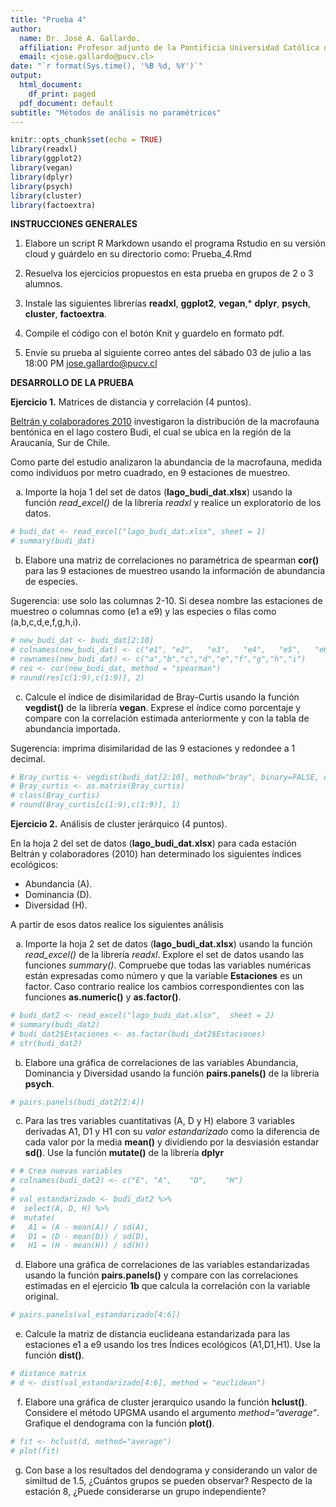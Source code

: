 ```yaml
---
title: "Prueba 4"
author:
  name: Dr. José A. Gallardo.
  affiliation: Profesor adjunto de la Pontificia Universidad Católica de Valparaíso
  email: <jose.gallardo@pucv.cl>
date: "`r format(Sys.time(), '%B %d, %Y')`"
output:
  html_document:
    df_print: paged
  pdf_document: default
subtitle: "Métodos de análisis no paramétricos"
---
```


```r
knitr::opts_chunk$set(echo = TRUE)
library(readxl)
library(ggplot2)
library(vegan)
library(dplyr)
library(psych)
library(cluster)
library(factoextra)
```

**INSTRUCCIONES GENERALES**

1) Elabore un script R Markdown usando el programa Rstudio en su versión cloud y guárdelo en su directorio como: Prueba_4.Rmd

2) Resuelva los ejercicios propuestos en esta prueba en grupos de 2 o 3 alumnos.

3) Instale las siguientes librerías **readxl**, **ggplot2**, **vegan**,*
**dplyr**, **psych**, **cluster**, **factoextra**.

4) Compile el código con el botón Knit y guardelo en formato pdf.

5) Envíe su prueba al siguiente correo antes del sábado 03 de julio a las 18:00 PM <jose.gallardo@pucv.cl>

**DESARROLLO DE LA PRUEBA**

**Ejercicio 1.** Matrices de distancia y correlación (4 puntos).

[Beltrán y  colaboradores 2010](https://scielo.conicyt.cl/pdf/revbiolmar/v45n2/art05.pdf) investigaron la distribución de la macrofauna bentónica en el lago costero Budi, el cual se ubica en la región de la Araucanía, Sur de Chile.

Como parte del estudio analizaron la abundancia de la macrofauna, medida como individuos por metro cuadrado, en 9 estaciones de muestreo.

a) Importe la hoja 1 del set de datos (**lago_budi_dat.xlsx**)  usando la función *read_excel()* de la librería *readxl* y realice un exploratorio de los datos.

```r
# budi_dat <- read_excel("lago_budi_dat.xlsx", sheet = 1)
# summary(budi_dat)
```

b) Elabore una matriz de correlaciones no paramétrica de spearman **cor()** para las 9 estaciones de muestreo usando la información de abundancia de especies.

Sugerencia: use solo las columnas 2-10. Si desea nombre las estaciones de muestreo o columnas como (e1 a e9) y las especies o filas como (a,b,c,d,e,f,g,h,i).

```r
# new_budi_dat <- budi_dat[2:10]
# colnames(new_budi_dat) <- c("e1",	"e2",	"e3",	"e4",	"e5",	"e6",	"e7",	"e8",	"e9")
# rownames(new_budi_dat) <- c("a","b","c","d","e","f","g","h","i")
# res <- cor(new_budi_dat, method = "spearman")
# round(res[c(1:9),c(1:9)], 2)
```

c) Calcule el índice de disimilaridad de Bray-Curtis usando la función **vegdist()** de la librería **vegan**. Exprese el índice como porcentaje y compare con la correlación estimada anteriormente y con la tabla de abundancia importada.

Sugerencia: imprima disimilaridad de las 9 estaciones y redondee a 1 decimal.

```r
# Bray_curtis <- vegdist(budi_dat[2:10], method="bray", binary=FALSE, diag=FALSE, upper=FALSE, na.rm = FALSE)*100
# Bray_curtis <- as.matrix(Bray_curtis)
# class(Bray_curtis)
# round(Bray_curtis[c(1:9),c(1:9)], 1)
```

**Ejercicio 2.** Análisis de cluster jerárquico (4 puntos).

En la hoja 2 del set de datos  (**lago_budi_dat.xlsx**) para cada estación Beltrán y colaboradores (2010) han determinado los siguientes índices ecológicos: 

- Abundancia (A).
- Dominancia (D).
- Diversidad (H).

A partir de esos datos realice los siguientes análisis

a) Importe la hoja 2 set de datos (**lago_budi_dat.xlsx**) usando la función *read_excel()* de la librería *readxl*. Explore el set de datos usando las funciones *summary()*. Compruebe que todas las variables numéricas están expresadas como número y que la variable **Estaciones** es un factor. Caso contrario realice los cambios correspondientes con las funciones **as.numeric()** y **as.factor()**.

```r
# budi_dat2 <- read_excel("lago_budi_dat.xlsx",  sheet = 2)
# summary(budi_dat2)
# budi_dat2$Estaciones <- as.factor(budi_dat2$Estaciones)
# str(budi_dat2)
```

b) Elabore una gráfica de correlaciones de las variables Abundancia, Dominancia y Diversidad usando la función **pairs.panels()** de la librería **psych**.

```r
# pairs.panels(budi_dat2[2:4])
```

c) Para las tres variables cuantitativas (A, D y H) elabore 3 variables derivadas A1, D1 y H1 con su *valor estandarizado* como la diferencia de cada valor por la media **mean()** y dividiendo por la desviasión estandar **sd()**. Use la función **mutate()** de la librería **dplyr**

```r
# # Crea nuevas variables
# colnames(budi_dat2) <- c("E",	"A",	"D",	"H")
# 
# val_estandarizado <- budi_dat2 %>%
#  select(A, D, H) %>%
#  mutate(
#   A1 = (A - mean(A)) / sd(A),
#   D1 = (D - mean(D)) / sd(D),
#   H1 = (H - mean(H)) / sd(H))
```

d) Elabore una gráfica de correlaciones de las variables estandarizadas usando la función **pairs.panels()** y compare con las correlaciones estimadas en el ejercicio **1b** que calcula la correlación con la variable original.

```r
# pairs.panels(val_estandarizado[4:6])
```

e) Calcule la matriz de distancia euclideana estandarizada para las estaciones e1 a e9 usando los tres Índices ecológicos (A1,D1,H1). Use la función **dist()**.

```r
# distance matrix
# d <- dist(val_estandarizado[4:6], method = "euclidean") 
```

f) Elabore una gráfica de cluster jerarquico usando la función **hclust()**. Considere el método UPGMA usando el argumento *method="average"*. Grafique el dendograma con la función **plot()**.

```r
# fit <- hclust(d, method="average")
# plot(fit)
```

g) Con base a los resultados del dendograma y considerando un valor de similtud de 1.5, ¿Cuántos grupos se pueden observar? Respecto de la estación 8, ¿Puede considerarse un grupo independiente?